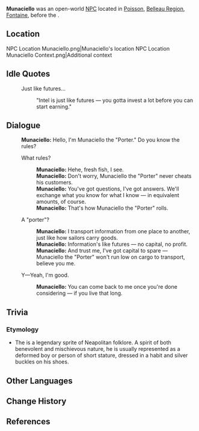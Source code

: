 {{Meta
<!-- Remove this template after adding the missing info -->
|missing_NPC_context  = yes
|missing_NPC_profile  = yes
}}
{{Character Infobox
|type             = Open-World NPC
|image            = NPC Munaciello.png
|realname         = <!-- Optional, if different from in-game name -->
|deceased         = Dissolved during ''[[Deluge of Wrathful Waters]]''<ref>{{Ref/NPC|Kosel|s=3}}</ref>
|region           = Fontaine
|location         = Fontaine
|affiliation       = 
|title            = "Porter"

|ancestry         = <!-- Clan/family -->
|father           = 
|mother           = 
|spouse           = 
|sibling          = 
|child            = 
|relative         = 

|voiceEN          = 
|voiceCN          = 
|voiceJP          = 
|voiceKR          = 
|dialoguereward   = 
}}
'''Munaciello''' was an open-world [[NPC]] located in [[Poisson]], [[Belleau Region]], [[Fontaine]], before the {{Quest|Deluge of Wrathful Waters}}.

==Location==
<gallery>
NPC Location Munaciello.png|Munaciello's location
NPC Location Munaciello Context.png|Additional context
</gallery>
<!--
==Profile==
''(To be added.)''

===Appearance===
''(To be added.)''

==Quests and Events==
{{Quests and Events}}
-->
==Idle Quotes==
{{Dialogue Start}}
: {{DIcon|Idle}} Just like futures...
:: {{A|VO Munaciello 01.ogg}} "Intel is just like futures &mdash; you gotta invest a lot before you can start earning."
{{Dialogue End}}

==Dialogue==
{{Dialogue Start}}
:'''Munaciello:''' Hello, I'm Munaciello the "Porter." Do you know the rules?
:{{DIcon}} What rules?
::'''Munaciello:''' Hehe, fresh fish, I see.
::'''Munaciello:''' Don't worry, Munaciello the "Porter" never cheats his customers.
::'''Munaciello:''' You've got questions, I've got answers. We'll exchange what you know for what I know &mdash; in equivalent amounts, of course.
::'''Munaciello:''' That's how Munaciello the "Porter" rolls.
:{{DIcon}} A "porter"?
::'''Munaciello:''' I transport information from one place to another, just like how sailors carry goods.
::'''Munaciello:''' Information's like futures &mdash; no capital, no profit.
::'''Munaciello:''' And trust me, I've got capital to spare &mdash; Munaciello the "Porter" won't run low on cargo to transport, believe you me.
:{{DIcon}} Y&mdash;Yeah, I'm good.
::'''Munaciello:''' You can come back to me once you're done considering &mdash; if you live that long.
{{Dialogue End}}
<!--
==Event Dialogue==
===Event Name===
{{Dialogue Start}}
:'''{{subst:PAGENAME}}:'''
{{Dialogue End}}
-->
==Trivia==
===Etymology===
* The {{lang|{{W|Monaciello|Munaciello}}|nap=<wbr>|nap_tl=little monk}} is a legendary sprite of Neapolitan folklore. A spirit of both benevolent and mischievous nature, he is usually represented as a deformed boy or person of short stature, dressed in a habit and silver buckles on his shoes.

==Other Languages==
{{Other Languages|default_hidden=1
|en      = Munaciello
|zhs     = 穆纳切洛
|zhs_rm  = Mùnàqièluò
|zht     = 穆納切洛
|zht_rm  = Mùnàqièluò
|ja      = ムナチェッロ
|ja_rm   = Munacherro
|ko      = 무나치엘로
|es      = Munaciello
|fr      = Munaciello
|ru      = Моначелло
|th      = Munaciello
|vi      = Munaciello
|de      = Munaciello
|id      = Munaciello
|pt      = Munaciello
|tr      = Munaciello
|it      = Munaciello
}}

==Change History==
{{Change History|4.0}}

==References==
{{Reflist}}